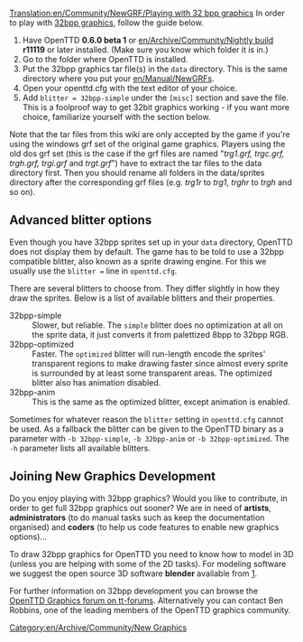 [[Translation:en/Community/NewGRF/Playing with 32 bpp graphics]]
In order to play with [[en/Archive/Old 32bpp/List of downloadable 32 bpp tars|32bpp graphics]], follow the guide below.

# Have OpenTTD '''0.6.0 beta 1''' or [[en/Archive/Community/Nightly build]] '''r11119''' or later installed. (Make sure you know which folder it is in.)
# Go to the folder where OpenTTD is installed.
# Put the 32bpp graphics tar file(s) in the <code>data</code> directory. This is the same directory where you put your [[en/Manual/NewGRF]]s.
# Open your openttd.cfg with the text editor of your choice.
# Add <code>blitter = 32bpp-simple</code> under the <code>[misc]</code> section and save the file. This is a foolproof way to get 32bit graphics working - if you want more choice, familiarize yourself with the section below.


Note that the tar files from this wiki are only accepted by the game if you're using the windows grf set of the original game graphics. Players using the old dos grf set (this is the case if the grf files are named "''trg1.grf, trgc.grf, trgh.grf, trgi.grf'' and ''trgt.grf''") have to extract the tar files to the data directory first. Then you should rename all folders in the data/sprites directory after the corresponding grf files (e.g. ''trg1r'' to ''trg1'', ''trghr'' to ''trgh'' and so on).
==Advanced blitter options==

Even though you have 32bpp sprites set up in your <code>data</code> directory, OpenTTD does not display them by default. The game has to be told to use a 32bpp compatible blitter, also known as a sprite drawing engine. For this we usually use the <code>blitter =</code> line in <code>openttd.cfg</code>.
    
There are several blitters to choose from. They differ slightly in how they draw the sprites. Below is a list of available blitters and their properties.

;32bpp-simple
:Slower, but reliable. The <code>simple</code> blitter does no optimization at all on the sprite data, it just converts it from palettized 8bpp to 32bpp RGB.
;32bpp-optimized
:Faster. The <code>optimized</code> blitter will run-length encode the sprites' transparent regions to make drawing faster since almost every sprite is surrounded by at least some transparent areas. The optimized blitter also has animation disabled.
;32bpp-anim
:This is the same as the optimized blitter, except animation is enabled.

Sometimes for whatever reason the <code>blitter</code> setting in <code>openttd.cfg</code> cannot be used. As a fallback the blitter can be given to the OpenTTD binary as a parameter with <code>-b 32bpp-simple</code>, <code>-b 32bpp-anim</code> or <code>-b 32bpp-optimized</code>. The <code>-h</code> parameter lists all available blitters.

==Joining New Graphics Development==

Do you enjoy playing with 32bpp graphics? Would you like to contribute, in order to get full 32bpp graphics out sooner? We are in need of '''artists''', '''administrators''' (to do manual tasks such as keep the documentation organised) and '''coders''' (to help us code features to enable new graphics options)...

To draw 32bpp graphics for OpenTTD you need to know how to model in 3D (unless you are helping with some of the 2D tasks). For modeling software we suggest the open source 3D software '''blender''' available from [http://blender.org].

For further information on 32bpp development you can browse the [http://www.tt-forums.net/viewforum.php?f=36 OpenTTD Graphics forum on tt-forums]. Alternatively you can contact Ben Robbins, one of the leading members of the OpenTTD graphics community.

[[Category:en/Archive/Community/New Graphics]]
